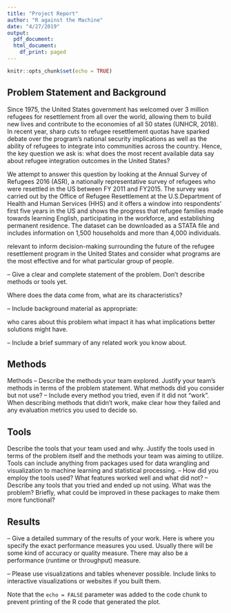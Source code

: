 ```yaml
---
title: "Project Report"
author: "R against the Machine"
date: "4/27/2019"
output:
  pdf_document: 
  html_document:
    df_print: paged
---
```


```r
knitr::opts_chunk$set(echo = TRUE)

```

## Problem Statement and Background

Since 1975, the United States government has welcomed over 3 million refugees for resettlement from all over the world, allowing them to build new lives and contribute to the economies of all 50 states (UNHCR, 2018). In recent year, sharp cuts to refugee resettlement quotas have sparked debate over the program’s national security implications as well as the ability of refugees to integrate into communities across the country. Hence, the key question we ask is: what does the most recent available data say about refugee integration outcomes in the United States?

We attempt to answer this question by looking at the Annual Survey of Refugees 2016 (ASR), a nationally representative survey of refugees who were resettled in the US between FY 2011 and FY2015. The survey was carried out by the Office of Refugee Resettlement at the U.S.Department of Health and Human Services (HHS) and it offers a window into respondents' first five years in the US and shows the progress that refugee families made towards learning English, participating in the workforce, and establishing permanent residence. The dataset can be downloaded as a STATA file and includes information on 1,500 households and more than 4,000 individuals. 

 relevant to inform decision-making surrounding the future of the refugee resettlement program in the United States and consider what programs are the most effective and for what particular group of people. 

– Give a clear and complete statement of the problem. Don’t describe methods or tools yet. 

Where does the data come from, what are its characteristics? 
  
– Include background material as appropriate: 

who cares about this problem
what impact it has
what implications better solutions might have. 

– Include a brief summary of any related work you know about.



## Methods

Methods
– Describe the methods your team explored. Justify your team’s methods in terms
of the problem statement. What methods did you consider but not use?
– Include every method you tried, even if it did not “work”. When describing
methods that didn’t work, make clear how they failed and any evaluation metrics
you used to decide so.


## Tools

Describe the tools that your team used and why. Justify the tools used in terms
of the problem itself and the methods your team was aiming to utilize.
Tools can include anything from packages used for data wrangling and visualization to machine learning and statistical processing.
– How did you employ the tools used? What features worked well and what did not?
– Describe any tools that you tried and ended up not using. What was the problem?
Briefly, what could be improved in these packages to make them more functional?

## Results

– Give a detailed summary of the results of your work. Here is where you specify the
exact performance measures you used. Usually there will be some kind of accuracy
or quality measure. There may also be a performance (runtime or throughput)
measure.

– Please use visualizations and tables whenever possible. Include links to interactive
visualizations or websites if you built them.



Note that the `echo = FALSE` parameter was added to the code chunk to prevent printing of the R code that generated the plot.
